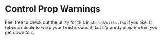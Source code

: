 # Control Prop Warnings

Feel free to check out the utility for this in `shared/utils.tsx` if you like.
It takes a minute to wrap your head around it, but it's pretty simple when you
get down to it.
